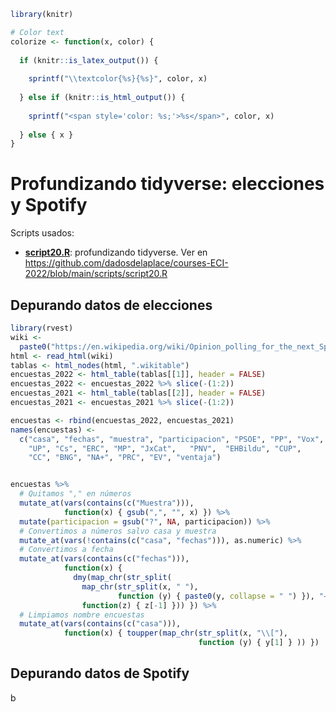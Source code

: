 ```r
library(knitr)

# Color text
colorize <- function(x, color) {
  
  if (knitr::is_latex_output()) {
    
    sprintf("\\textcolor{%s}{%s}", color, x)
    
  } else if (knitr::is_html_output()) {
    
    sprintf("<span style='color: %s;'>%s</span>", color, x)
    
  } else { x }
}
```

# Profundizando tidyverse: elecciones y Spotify {#tidyverse-2}

:::: {.blackbox data-latex=""}

Scripts usados:

* [**script20.R**](https://github.com/dadosdelaplace/courses-ECI-2022/blob/main/scripts/script20.R): profundizando tidyverse.  Ver en <https://github.com/dadosdelaplace/courses-ECI-2022/blob/main/scripts/script20.R>

::::


## Depurando datos de elecciones

```r
library(rvest)
wiki <-
  paste0("https://en.wikipedia.org/wiki/Opinion_polling_for_the_next_Spanish_general_election")
html <- read_html(wiki)
tablas <- html_nodes(html, ".wikitable")
encuestas_2022 <- html_table(tablas[[1]], header = FALSE)
encuestas_2022 <- encuestas_2022 %>% slice(-(1:2))
encuestas_2021 <- html_table(tablas[[2]], header = FALSE)
encuestas_2021 <- encuestas_2021 %>% slice(-(1:2))

encuestas <- rbind(encuestas_2022, encuestas_2021)
names(encuestas) <-
  c("casa", "fechas", "muestra", "participacion", "PSOE", "PP",	"Vox",
    "UP", "Cs", "ERC", "MP", "JxCat",	"PNV",	"EHBildu", "CUP",
    "CC", "BNG", "NA+", "PRC", "EV", "ventaja")


encuestas %>%
  # Quitamos "," en números
  mutate_at(vars(contains(c("Muestra"))),
            function(x) { gsub(",", "", x) }) %>%
  mutate(participacion = gsub("?", NA, participacion)) %>%
  # Convertimos a números salvo casa y muestra
  mutate_at(vars(!contains(c("casa", "fechas"))), as.numeric) %>% 
  # Convertimos a fecha
  mutate_at(vars(contains(c("fechas"))),
            function(x) { 
              dmy(map_chr(str_split(
                map_chr(str_split(x, " "),
                        function (y) { paste0(y, collapse = " ") }), "–"),
                function(z) { z[-1] })) }) %>%
  # Limpiamos nombre encuestas
  mutate_at(vars(contains(c("casa"))),
            function(x) { toupper(map_chr(str_split(x, "\\["),
                                          function (y) { y[1] } )) })
```

## Depurando datos de Spotify

b
